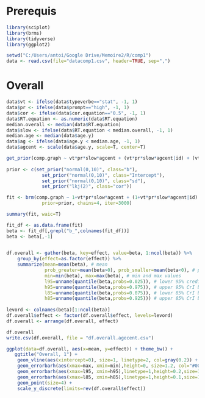 Prerequis
=================
```{r, warning=FALSE}
library(sciplot)
library(brms)
library(tidyverse)
library(ggplot2)
```

```{r}
setwd("C:/Users/antoi/Google Drive/Memoire2/R/comp1")
data <- read.csv(file="datacomp1.csv", header=TRUE, sep=",")

```



Overall
=================


```{r}
data$vt <- ifelse(data$typeverbe=="stat", -1, 1)
data$pr <- ifelse(data$prompt=="high", -1, 1)
data$cor <- ifelse(data$cor.equation=="0.5", -1, 1)
data$RT.equation <- as.numeric(data$RT.equation)
median.overall <- median(data$RT.equation)
data$slow <- ifelse(data$RT.equation < median.overall, -1, 1)
median.age <- median(data$age.y)
data$ag <- ifelse(data$age.y < median.age, -1, 1)
data$agcent <- scale(data$age.y, scale=T, center=T)
```

```{r}
get_prior(comp.graph ~ vt*pr*slow*agcent + (vt*pr*slow*agcent|id) + (vt*pr*slow*agcent|Item), data=data, family=bernoulli)
  
prior <- c(set_prior("normal(0,10)", class="b"),
             set_prior("normal(0,10)", class="Intercept"),
             set_prior("normal(0,10)", class="sd"),
             set_prior("lkj(2)", class="cor"))
```

```{r}
fit <- brm(comp.graph ~ 1+vt*pr*slow*agcent + (1+vt*pr*slow*agcent|id) + (1+vt*pr*slow*agcent|Item), data=data, family=bernoulli, 
             prior=prior, chains=4, iter=3000)
```

```{r}
summary(fit, waic=T)
```

```{r}
fit_df <- as.data.frame(fit)
beta <- fit_df[,grepl("b_",colnames(fit_df))]
beta <- beta[,-1]
  

df.overall <- gather(beta, key=effect, value=beta, 1:ncol(beta)) %>%
    group_by(effect=as.factor(effect)) %>% 
    summarize(mean=mean(beta), # mean
              prob_greater=mean(beta>0), prob_smaller=mean(beta<0), # probability greater / smaller than zero
              min=min(beta), max=max(beta), # min and max values
              l95=unname(quantile(beta,probs=0.025)), # lower 95% credible intervals boundary
              h95=unname(quantile(beta,probs=0.975)), # upper 95% CrI boundary
              l85=unname(quantile(beta,probs=0.075)), # lower 85% CrI boundary
              h85=unname(quantile(beta,probs=0.925))) # upper 85% CrI boundary
  
levord <- colnames(beta)[1:ncol(beta)]
df.overall$effect <- factor(df.overall$effect, levels=levord)
df.overall <- arrange(df.overall, effect)
```

```{r}
df.overall
write.csv(df.overall, file = "df.overall.agecent.csv")
```

```{r}
ggplot(data=df.overall, aes(x=mean, y=effect)) + theme_bw() +
   ggtitle("Overall, 1") +
    geom_vline(aes(xintercept=0), size=1, linetype=2, col=gray(0.2)) + 
    geom_errorbarh(aes(xmax=max, xmin=min),height=0, size=1.2, col="#009E73") +
    geom_errorbarh(aes(xmax=l95, xmin=h95),linetype=1,height=0.2,size=1.5,col="#D55E00") +
    geom_errorbarh(aes(xmax=l85, xmin=h85),linetype=1,height=0.1,size=1.4,col="#56B4E9") +
    geom_point(size=4) + 
    scale_y_discrete(limits=rev(df.overall$effect))
```


